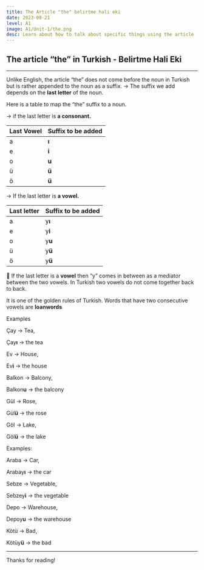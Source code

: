 ```yaml
---
title: The Article "the" belirtme hali eki
date: 2023-08-21
level: A1
image: A1/Unit-1/the.png 
desc: Learn about how to talk about specific things using the article 'the' in Turkish
---
```


## The article “the” in Turkish - Belirtme Hali Eki
---

Unlike English, the article “the” does not come before the noun in Turkish but is rather appended to the noun as a suffix.
→ The suffix we add depends on the **last letter** of the noun.

 

Here is a table to map the “the” suffix to a noun.

→ if the last letter is **a consonant.** 

| Last Vowel | Suffix to be added |
| --- | --- |
| a | **ı** |
| e | **i** |
| o | **u** |
| ü | **ü** |
| ö | **ü** |

→ If the last letter is **a vowel.**

| Last letter | Suffix to be added |
| --- | --- |
| a | <span className="text-orange-500">y</span>**ı** |
| e | <span className="text-orange-500">y</span>**i** |
| o | <span className="text-orange-500">y</span>**u** |
| ü | <span className="text-orange-500">y</span>**ü** |
| ö | <span className="text-orange-500">y</span>**ü** |

📌 If the last letter is a **vowel** then “<span className="text-orange-500">y</span>” comes in between as a mediator between the two     vowels. In Turkish two vowels do not come together back to back. 

It is one of the golden rules of Turkish. Words that have two consecutive vowels are **loanwords**       

Examples

Çay → Tea,

Ç<span className="text-blue-500">a</span><span className="text-orange-500">y</span>**ı** → the tea


Ev → House,  

<span className="text-blue-500">E</span>v**i** → the house


Balkon → Balcony,

Balk<span className="text-blue-500">o</span>n**u** → the balcony


Gül → Rose,

G<span className="text-blue-500">ü</span>l**ü** → the rose


Göl → Lake,

G<span className="text-blue-500">ö</span>l**ü** → the lake  

 

Examples:

Araba → Car,

Arab<span className="text-blue-500">a</span><span className="text-orange-500">y</span>**ı** → the car


Sebze → Vegetable,

Sebz<span className="text-blue-500">e</span><span className="text-orange-500">y</span>**i** → the vegetable


Depo → Warehouse,

Dep<span className="text-blue-500">o</span><span className="text-orange-500">y</span>**u** → the warehouse


Kötü → Bad,                     

Köt<span className="text-blue-500">ü</span><span className="text-orange-500">y</span>**ü** → the bad

---

Thanks for reading!